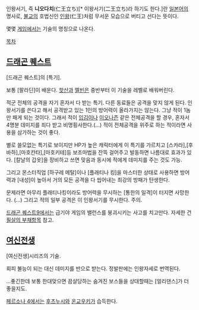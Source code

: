 인왕서기, 즉 '''니오다치'''(仁王立ち)[* 이왕서기(二王立ち)라 하기도 한다.]란 [[일본어]]의 명사로, [[불교]]의 호법신인 [[인왕]](仁王)처럼 무서운 모습으로 버티고 선다는 뜻이다. 

몇몇 [[게임]]에서는 기술의 명칭으로 나온다.

[[목차]]
== [[드래곤 퀘스트]] ==
[드래곤 퀘스트]의 [특기].

보통 [팔라딘]이 배운다. [[핫산]]과 [[멜빈]]은 중반부터 이 기술을 레벨로 배워버린다.

적군 전체의 공격을 자기 혼자서 다 받는 특기. 다른 동료들은 공격을 맞지 않게 된다.
인왕서기를 쓴다고 해서 공격받고 있는 1인의 방어력이 올라가지는 않는다. 그냥 적이 1놈만 패게 되는 것이다. 그래서 적이 [[입김]]이나 [[이오나즌]] 같은 전체공격을 할 경우, 혼자서 4명분 데미지를 죄다 받고 비명횡사한다.(...) 
적이 전체공격을 위주로 하는 적이라면 사용을 삼가하는 것이 좋다.

별로 쓸모없는 특기로 보이지만 HP가 높은 캐릭터에게 이 특기를 가르치고 [스카라],[후바하],[마호칸타],[마호키테]등 보조마법을 잔뜩 걸어주고 발동하면 나름대로 효과가 있다. [칼날의 갑옷]을 장비하고 쓰면 맞음과 동시에 적에게 데미지를 주는 것도 가능.

그리고 몬스터직업 [하구레 메탈]이나 [플래티나 킹]을 마스터한 상태로 사용하면 방어력과 [내성]이 높아서 거의 모든 공격을 다 씹어내는 최강의 방패가 탄생한다.

문제라면 아무리 플래티나킹이라도 방어력을 무시하는 [통한의 일격]이 터지면 사망한다. (...) 그리고 적의 일부 공격은 이 인왕서기를 무시한다. 주의.

[[드래곤 퀘스트9]]에서는 급기야 게임의 밸런스를 붕괴시키는 사고를 치고만다. 자세한 건 [[필살의 부채]]항목 참고.

== [[여신전생]] ==
[여신전생]시리즈의 기술.

회피 불능이 되는 대신 데미지를 반으로 받는다. 정발판에는 인왕자세로 번역된다.

...좋긴한데 보통 한대맞으면 끔살당하는 숨겨진 보스들을 상대할때는 [얼리댄스]가 더 좋을지도.

[[페르소나 4]]에서는 [[후츠누시]]와 [[온교우키]]가 습득한다.
